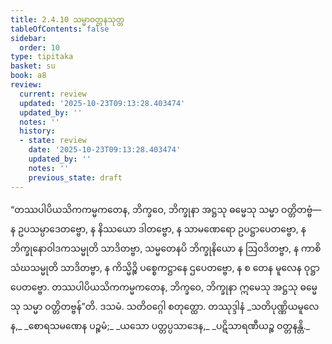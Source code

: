 ```yaml
---
title: 2.4.10 သမ္မာဝတ္တနသုတ္တ
tableOfContents: false
sidebar:
  order: 10
type: tipitaka
basket: su
book: a8
review:
  current: review
  updated: '2025-10-23T09:13:28.403474'
  updated_by: ''
  notes: ''
  history:
  - state: review
    date: '2025-10-23T09:13:28.403474'
    updated_by: ''
    notes: ''
    previous_state: draft
---
```



<ReviewStatus review={frontmatter.review} showDetails={true} />

<HypothesisAnnotation frontmatter={frontmatter} />

<DynamicBreadcrumb />

<Division number="90" book="a8" e="ch" v="17" p="159">

<Paragraph number="849" book="a8">
“တဿပါပိယသိကကမ္မကတေန, ဘိက္ခဝေ, ဘိက္ခုနာ အဋ္ဌသု ဓမ္မေသု သမ္မာ ဝတ္တိတဗ္ဗံ—  န ဥပသမ္ပာဒေတဗ္ဗော, န နိဿယော ဒါတဗ္ဗော, န သာမဏေရော ဥပဋ္ဌာပေတဗ္ဗော, န ဘိက္ခုနောဝါဒကသမ္မုတိ သာဒိတဗ္ဗာ, သမ္မတေနပိ ဘိက္ခုနိယော န ဩဝဒိတဗ္ဗာ, န ကာစိ သံဃသမ္မုတိ သာဒိတဗ္ဗာ, န ကိသ္မိဉ္စိ ပစ္စေကဋ္ဌာနေ ဌပေတဗ္ဗော, န စ တေန မူလေန ဝုဋ္ဌာပေတဗ္ဗော. တဿပါပိယသိကကမ္မကတေန, ဘိက္ခဝေ, ဘိက္ခုနာ ဣမေသု အဋ္ဌသု ဓမ္မေသု သမ္မာ ဝတ္တိတဗ္ဗန်”တိ.

</Paragraph>
</Division>

<Paragraph number="850" type="center" book="a8">
ဒသမံ.



</Paragraph>

<Paragraph number="851" type="center" book="a8">
သတိဝဂ္ဂေါ စတုတ္ထော.



</Paragraph>

<Paragraph number="852" type="center" book="a8">
တဿုဒ္ဒါနံ


</Paragraph>

<Paragraph number="853" type="verses" book="a8">
_သတိပုဏ္ဏိယမူလေန,_  
_စောရသမဏေန ပဉ္စမံ;_  
_ယသော ပတ္တပ္ပသာဒေန,_  
_ပဋိသာရဏီယဉ္စ ဝတ္တနန္တိ._
</Paragraph>